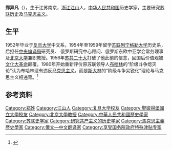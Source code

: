 '''郑异凡'''（{{bd|1935年|||}}），生于江苏南京，[[浙江|浙江]][[江山市|江山]]人，[[中华人民共和国|中华人民共和国]]历史学家，主要研究[[苏联历史|苏联历史]]及[[马克思主义|马克思主义]]。

==生平==
1952年毕业于[[复旦大学|复旦大学]]中文系，1954年至1959年留学[[苏联|苏联]][[列宁格勒大学|列宁格勒大学]]历史系，后担任[[中央编译局|中央编译局]]研究员、 俄罗斯研究中心顾问、俄罗斯东欧中亚学会常务理事及[[北京大学|北京大学]]兼职教授。1956年[[苏共二十大|苏共二十大]]打破了他此前的信念，回国后价值观被[[文化大革命|文化大革命]]颠覆。1980年开始重新评价原苏联领导人[[布哈林|布哈林]]的“阶级斗争熄灭论”认为布哈林没有违反[[马克思主义|马克思主义]]，而是[[斯大林|斯大林]]的“阶级斗争尖锐化”理论与马克思主义相违背。<ref>{{cite news |author1=李大白 |title=郑异凡：当年苏联官员的工资有多高？ |url=https://cul.qq.com/a/20160904/010083.htm |accessdate=2020-10-30 |agency=腾讯思享会 |date=2016-09-04}}</ref>

==参考资料==
{{reflist}}

{{DEFAULTSORT:Z}}
[[Category:郑姓|Category:郑姓]]
[[Category:江山人|Category:江山人]]
[[Category:复旦大学校友|Category:复旦大学校友]]
[[Category:聖彼得堡國立大學校友|Category:聖彼得堡國立大學校友]]
[[Category:北京大學教授|Category:北京大學教授]]
[[Category:中華人民共和國歷史學家|Category:中華人民共和國歷史學家]]
[[Category:苏联史学家|Category:苏联史学家]]
[[Category:研究共产主义的历史学家|Category:研究共产主义的历史学家]]
[[Category:馬克思主義歷史學家|Category:馬克思主義歷史學家]]
[[Category:俄文—中文翻译家|Category:俄文—中文翻译家]]
[[Category:享受国务院政府特殊津贴专家|Category:享受国务院政府特殊津贴专家]]